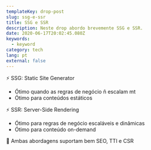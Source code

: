 ```yaml
---
templateKey: drop-post
slug: ssg-e-ssr
title: SSG e SSR
description: Neste drop abordo brevemente SSG e SSR.
date: 2020-06-17T20:02:45.080Z
keywords:
  - keyword
category: tech
lang: pt
external: false
---
```


<Drop>

⚡️ SSG: Static Site Generator

* Ótimo quando as regras de negócio ñ escalam mt
* Ótimo para conteúdos estáticos

⚡️ SSR: Server-Side Rendering

* Ótimo para regras de negócio escaláveis e dinâmicas
* Ótimo para conteúdo on-demand

🌸 Ambas abordagens suportam bem SEO, TTI e CSR

</Drop>